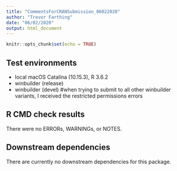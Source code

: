 ```yaml
---
title: "CommentsForCRANSubmission_06022020"
author: "Trevor Farthing"
date: "06/02/2020"
output: html_document
---
```


```r
knitr::opts_chunk$set(echo = TRUE)
```

## Test environments
* local macOS Catalina (10.15.3), R 3.6.2 
* winbuilder (release) 
* winbuilder (devel) #when trying to submit to all other winbuilder variants, I received the restricted permissions errors

## R CMD check results
There were no ERRORs, WARNINGs, or NOTES.

## Downstream dependencies

There are currently no downstream dependencies for this package.

```r

```
